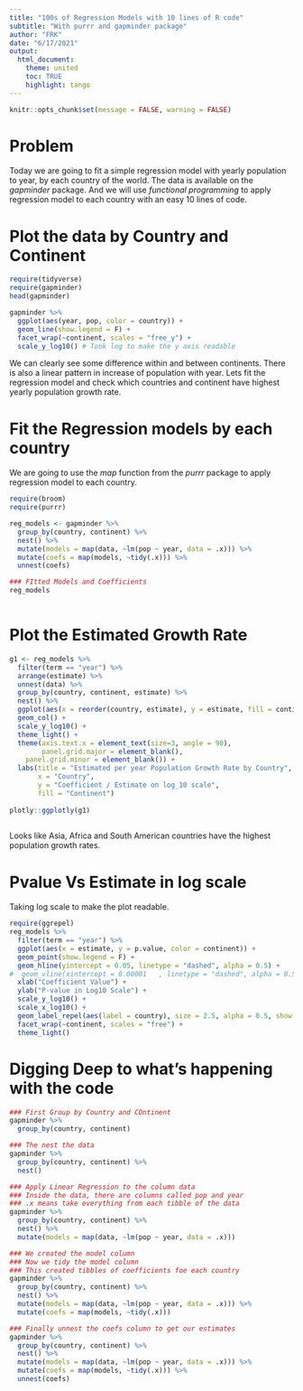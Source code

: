 ```yaml
---
title: "100s of Regression Models with 10 lines of R code"
subtitle: "With purrr and gapminder package"
author: "FRK"
date: "6/17/2021"
output: 
  html_document:
    theme: united
    toc: TRUE
    highlight: tango
---
```


```r
knitr::opts_chunk$set(message = FALSE, warning = FALSE)
```


# Problem

Today we are going to fit a simple regression model with yearly population to year, by each country of the world. The data is available on the *gapminder* package. And we will use *functional programming* to apply regression model to each country with an easy 10 lines of code.

# Plot the data by Country and Continent

```r
require(tidyverse)
require(gapminder)
head(gapminder)

gapminder %>% 
  ggplot(aes(year, pop, color = country)) +
  geom_line(show.legend = F) +
  facet_wrap(~continent, scales = "free_y") +
  scale_y_log10() # Took log to make the y axis readable

```

We can clearly see some difference within and between continents. There is also a linear pattern in increase of population with year. Lets fit the regression model and check which countries and continent have highest yearly population growth rate.


# Fit the Regression models by each country

We are going to use the *map* function from the *purrr* package to apply regression model to each country.

```r
require(broom)
require(purrr)

reg_models <- gapminder %>%  
  group_by(country, continent) %>% 
  nest() %>% 
  mutate(models = map(data, ~lm(pop ~ year, data = .x))) %>% 
  mutate(coefs = map(models, ~tidy(.x))) %>% 
  unnest(coefs) 

### FItted Models and Coefficients
reg_models     
   
```

# Plot the Estimated Growth Rate

```r

g1 <- reg_models %>% 
  filter(term == "year") %>% 
  arrange(estimate) %>% 
  unnest(data) %>% 
  group_by(country, continent, estimate) %>% 
  nest() %>% 
  ggplot(aes(x = reorder(country, estimate), y = estimate, fill = continent)) +
  geom_col() + 
  scale_y_log10() +
  theme_light() +
  theme(axis.text.x = element_text(size=3, angle = 90),
        panel.grid.major = element_blank(),
    panel.grid.minor = element_blank()) +
  labs(title = "Estimated per year Population Growth Rate by Country",
       x = "Country",
       y = "Coefficient / Estimate on log_10 scale",
       fill = "Continent")
 
plotly::ggplotly(g1)
        
```

Looks like Asia, Africa and South American countries have the highest population growth rates.

# Pvalue Vs Estimate in log scale

Taking log scale to make the plot readable.

```r
require(ggrepel)
reg_models %>% 
  filter(term == "year") %>% 
  ggplot(aes(x = estimate, y = p.value, color = continent)) +
  geom_point(show.legend = F) +
  geom_hline(yintercept = 0.05, linetype = "dashed", alpha = 0.5) +
#  geom_vline(xintercept = 0.00001   , linetype = "dashed", alpha = 0.5) +
  xlab("Coefficient Value") +
  ylab("P-value in Log10 Scale") +
  scale_y_log10() +
  scale_x_log10() +
  geom_label_repel(aes(label = country), size = 2.5, alpha = 0.5, show.legend = F, max.overlaps = 20) +
  facet_wrap(~continent, scales = "free") +
  theme_light()
```


# Digging Deep to what's happening with the code

```r

### First Group by Country and COntinent
gapminder %>%  
  group_by(country, continent)

### The nest the data
gapminder %>%  
  group_by(country, continent) %>% 
  nest() 

### Apply Linear Regression to the column data
### Inside the data, there are columns called pop and year
### .x means take everything from each tibble of the data
gapminder %>%  
  group_by(country, continent) %>% 
  nest() %>% 
  mutate(models = map(data, ~lm(pop ~ year, data = .x)))

### We created the model column
### Now we tidy the model column
### This created tibbles of coefficients foe each country
gapminder %>%  
  group_by(country, continent) %>% 
  nest() %>% 
  mutate(models = map(data, ~lm(pop ~ year, data = .x))) %>% 
  mutate(coefs = map(models, ~tidy(.x)))

### Finally unnest the coefs column to get our estimates
gapminder %>%  
  group_by(country, continent) %>% 
  nest() %>% 
  mutate(models = map(data, ~lm(pop ~ year, data = .x))) %>% 
  mutate(coefs = map(models, ~tidy(.x))) %>% 
  unnest(coefs) 
```













